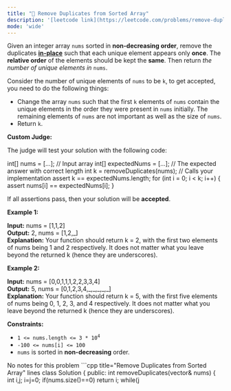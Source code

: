 ```yaml
---
title: "🧩 Remove Duplicates from Sorted Array"
description: '[leetcode link](https://leetcode.com/problems/remove-duplicates-from-sorted-array/description/)'
mode: 'wide'
---
```

<Tabs>
  <Tab title="Question" icon="circle-question" iconType="regular">
    <Card>
      <p>Given an integer array <code>nums</code> sorted in <strong>non-decreasing order</strong>, remove the duplicates <a href="https://en.wikipedia.org/wiki/In-place_algorithm" target="_blank"><strong>in-place</strong></a> such that each unique element appears only <strong>once</strong>. The <strong>relative order</strong> of the elements should be kept the <strong>same</strong>. Then return <em>the number of unique elements in </em><code>nums</code>.</p>  <p>Consider the number of unique elements of <code>nums</code> to be <code>k</code>, to get accepted, you need to do the following things:</p>  <ul>  <li>Change the array <code>nums</code> such that the first <code>k</code> elements of <code>nums</code> contain the unique elements in the order they were present in <code>nums</code> initially. The remaining elements of <code>nums</code> are not important as well as the size of <code>nums</code>.</li>  <li>Return <code>k</code>.</li> </ul>  <p><strong>Custom Judge:</strong></p>  <p>The judge will test your solution with the following code:</p>   int[] nums = [...]; // Input array int[] expectedNums = [...]; // The expected answer with correct length  int k = removeDuplicates(nums); // Calls your implementation  assert k == expectedNums.length; for (int i = 0; i &lt; k; i++) &lbrace;     assert nums[i] == expectedNums[i]; &rbrace;   <p>If all assertions pass, then your solution will be <strong>accepted</strong>.</p>   <p><strong class="example">Example 1:</strong></p>   <strong>Input:</strong> nums = [1,1,2] <br/> <strong>Output:</strong> 2, nums = [1,2,_] <br/> <strong>Explanation:</strong> Your function should return k = 2, with the first two elements of nums being 1 and 2 respectively. It does not matter what you leave beyond the returned k (hence they are underscores).   <p><strong class="example">Example 2:</strong></p>   <strong>Input:</strong> nums = [0,0,1,1,1,2,2,3,3,4] <br/> <strong>Output:</strong> 5, nums = [0,1,2,3,4,_,_,_,_,_] <br/> <strong>Explanation:</strong> Your function should return k = 5, with the first five elements of nums being 0, 1, 2, 3, and 4 respectively. It does not matter what you leave beyond the returned k (hence they are underscores).    <p><strong>Constraints:</strong></p>  <ul>  <li><code>1 &lt;= nums.length &lt;= 3 * 10<sup>4</sup></code></li>  <li><code>-100 &lt;= nums[i] &lt;= 100</code></li>  <li><code>nums</code> is sorted in <strong>non-decreasing</strong> order.</li> </ul> 
    </Card>
  </Tab>
  <Tab title="Solution" icon="lightbulb" iconType="regular" >
    <Card>
      No notes for this problem
</Card>
  <Expandable title="code">
    <CodeGroup dropdown>
```cpp title="Remove Duplicates from Sorted Array" lines
class Solution {
public:
    int removeDuplicates(vector<int>& nums) {
        int i,j;
        i=j=0;
        if(nums.size()==0) return i;
        while(j<nums.size()){
            if(nums[i]!=nums[j])
                nums[++i]=nums[j];
            j++;
        }
        return i+1;
    }
};
```
    </CodeGroup>
  </Expandable>
  </Tab>
</Tabs>